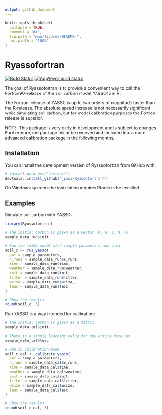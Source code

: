 ```yaml
---
output: github_document
---
```


<!-- README.md is generated from README.Rmd. Please edit that file -->

```r
knitr::opts_chunk$set(
  collapse = TRUE,
  comment = "#>",
  fig.path = "man/figures/README-",
  out.width = "100%"
)
```

# Ryassofortran

<!-- badges: start -->
[![Build Status](https://travis-ci.com/jpusa/Ryassofortran.svg?branch=master)](https://travis-ci.com/jpusa/Ryassofortran)
[![AppVeyor build status](https://ci.appveyor.com/api/projects/status/github/jpusa/Ryassofortran?branch=master&svg=true)](https://ci.appveyor.com/project/jpusa/ryassofortran)
<!-- badges: end -->

The goal of Ryassofortran is to provide a convenient way to call the
Fortran90-release of the soil carbon model YASSO15 in R. 

The Fortran-release of YASSO is up to two orders of magnitude faster than the
R-release. The absolute speed increase is not necessarily significant while
simulating soil carbon, but for model calibration purposes the Fortran-release
is superior.

NOTE: This package is very early in development and is subject to changes.
Furthermore, the package might be removed and included into a more advanced
calibration package in the following months.

## Installation

You can install the development version of Ryassofortran from GitHub with:

``` r
# install.packages("devtools")
devtools::install_github("jpusa/Ryassofortran")
```

On Windows systems the installation requires Rtools to be installed.

## Examples

Simulate soil carbon with YASSO:

```r
library(Ryassofortran)
```

```r
# The initial carbon is given as a vector (A, W, E, N, H)
sample_data_run$init
```

```r
# Run the YASSO model with sample parameters and data
soil_c <- run_yasso(
  par = sample_parameters,
  n_runs = sample_data_run$n_runs,
  time = sample_data_run$time,
  weather = sample_data_run$weather,
  init = sample_data_run$init,
  litter = sample_data_run$litter,
  wsize = sample_data_run$wsize,
  leac = sample_data_run$leac
)

# Show the results
round(soil_c, 3)
```

Run YASSO in a way intended for calibration:

```r
# The initial carbon is given as a matrix
sample_data_cal$init
```

```r
# There is a single leaching value for the entire data set
sample_data_cal$leac
```

```r
# Run in calibration mode
soil_c_cal <- calibrate_yasso(
  par = sample_parameters,
  n_runs = sample_data_cal$n_runs,
  time = sample_data_cal$time,
  weather = sample_data_cal$weather,
  init = sample_data_cal$init,
  litter = sample_data_cal$litter,
  wsize = sample_data_cal$wsize,
  leac = sample_data_cal$leac
)

# Show the results
round(soil_c_cal, 3)
```

